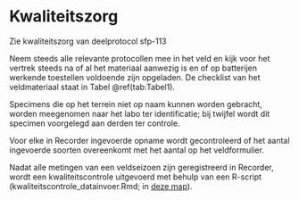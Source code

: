 # Kwaliteitszorg

```{=html}
<!--
Vermeld alle acties bij het uitvoeren van het protocol om tot kwaliteitsvolle resultaten te komen.
Daarnaast kan ook een checklist toegevoegd worden om na te gaan of alle stappen van het veldprotocol op een correcte manier doorlopen zijn (bv. Zijn alle velden in veldformulier ingevuld, zijn alle stalen gelabeld, ...).
Indien er niet aan bepaalde kwaliteitscriteria voldaan wordt, kan er eventueel verwezen worden naar corrigerende maatregelen.
In dit onderdeel kunnen ook bepaalde interkalibratie-oefeningen vermeld worden, die bijvoorbeeld voorafgaand aan elk veldseizoen worden uitgevoerd door de gebruikers van het protocol. 
-->
```
Zie kwaliteitszorg van deelprotocol sfp-113

Neem steeds alle relevante protocollen mee in het veld en kijk voor het vertrek steeds na of al het materiaal aanwezig is en of op batterijen werkende toestellen voldoende zijn opgeladen.
De checklist van het veldmateriaal staat in Tabel \@ref(tab:Tabel1).

Specimens die op het terrein niet op naam kunnen worden gebracht, worden meegenomen naar het labo ter identificatie; bij twijfel wordt dit specimen voorgelegd aan derden ter controle.

Voor elke in Recorder ingevoerde opname wordt gecontroleerd of het aantal ingevoerde soorten overeenkomt met het aantal op het veldformulier.

Nadat alle metingen van een veldseizoen zijn geregistreerd in Recorder, wordt een kwaliteitscontrole uitgevoerd met behulp van een R-script (kwaliteitscontrole_datainvoer.Rmd; in [deze map](https://drive.google.com/drive/folders/1kTiPMXs00cKyjyuaal_TQ8BwmNUScPOr)).
